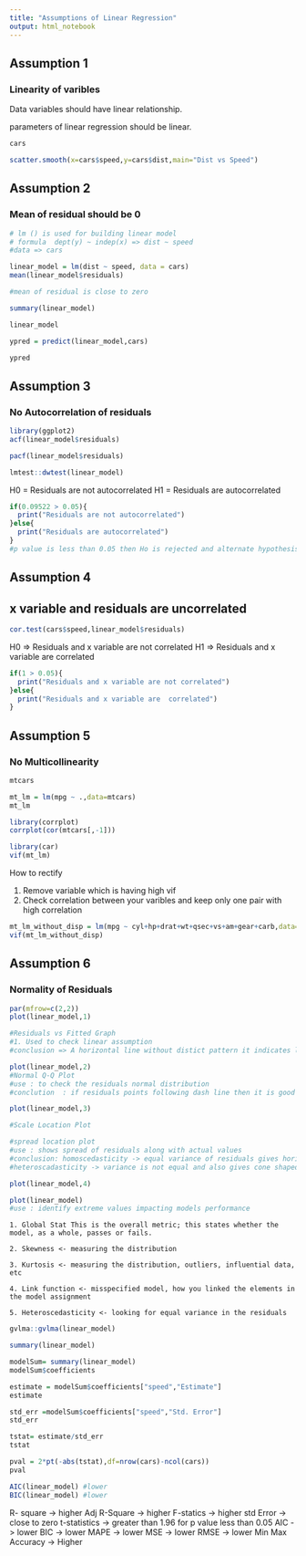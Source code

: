 ---
title: "Assumptions of Linear Regression"
output: html_notebook
---

## Assumption 1 

### Linearity of varibles 
Data variables should have linear relationship.

parameters of linear regression should be linear.

```{r}
cars
```
```{r}
scatter.smooth(x=cars$speed,y=cars$dist,main="Dist vs Speed")
```
## Assumption 2 

### Mean of residual should be 0 

```{r}
# lm () is used for building linear model 
# formula  dept(y) ~ indep(x) => dist ~ speed
#data => cars 

linear_model = lm(dist ~ speed, data = cars)
mean(linear_model$residuals)

#mean of residual is close to zero 
```
```{r}
summary(linear_model)
```
```{r}
linear_model
```
```{r}
ypred = predict(linear_model,cars)
```
```{r}
ypred
```


## Assumption 3 

### No Autocorrelation of residuals
```{r}
library(ggplot2)
acf(linear_model$residuals)
```

```{r}
pacf(linear_model$residuals)
```

```{r}
lmtest::dwtest(linear_model)
```
H0 = Residuals are not autocorrelated
H1 = Residuals are autocorrelated  
```{r}
if(0.09522 > 0.05){
  print("Residuals are not autocorrelated")
}else{
  print("Residuals are autocorrelated")
}
#p value is less than 0.05 then Ho is rejected and alternate hypothesis is accepted

```
## Assumption 4 

## x variable and residuals are uncorrelated 

```{r}
cor.test(cars$speed,linear_model$residuals)

```
H0 => Residuals and x variable are not correlated
H1 => Residuals and x variable are  correlated
```{r}
if(1 > 0.05){
  print("Residuals and x variable are not correlated")
}else{
  print("Residuals and x variable are  correlated")
}
```
## Assumption 5

### No Multicollinearity
```{r}
mtcars

mt_lm = lm(mpg ~ .,data=mtcars)
mt_lm
```
```{r}
library(corrplot)
corrplot(cor(mtcars[,-1]))
```
```{r}
library(car)
vif(mt_lm)
```
How to rectify 

1. Remove variable which is having high vif 
2. Check correlation between your varibles and keep only one pair with high correlation


```{r}
mt_lm_without_disp = lm(mpg ~ cyl+hp+drat+wt+qsec+vs+am+gear+carb,data=mtcars )
vif(mt_lm_without_disp)
```
## Assumption 6 
### Normality of Residuals 

```{r}
par(mfrow=c(2,2))
plot(linear_model,1)

#Residuals vs Fitted Graph 
#1. Used to check linear assumption  
#conclusion => A horizontal line without distict pattern it indicates linear relationship => good
```
```{r}
plot(linear_model,2)
#Normal Q-Q Plot 
#use : to check the residuals normal distribution 
#conclution  : if residuals points following dash line then it is good => having normal distribution 

```

```{r}
plot(linear_model,3)

#Scale Location Plot 

#spread location plot 
#use : shows spread of residuals along with actual values 
#conclusion: homoscedasticity -> equal variance of residuals gives horizontal line
#heteroscadasticity -> variance is not equal and also gives cone shaped pattern or linear pattern
```
```{r}
plot(linear_model,4)
```
```{r}
plot(linear_model)
#use : identify extreme values impacting models performance 
```


    1. Global Stat This is the overall metric; this states whether the model, as a whole, passes or fails.

    2. Skewness <- measuring the distribution

    3. Kurtosis <- measuring the distribution, outliers, influential data, etc

    4. Link function <- misspecified model, how you linked the elements in the model assignment

    5. Heteroscedasticity <- looking for equal variance in the residuals

```{r}
gvlma::gvlma(linear_model)
```
```{r}
summary(linear_model)

```
```{r}

modelSum= summary(linear_model)
modelSum$coefficients
```
```{r}
estimate = modelSum$coefficients["speed","Estimate"]
estimate

std_err =modelSum$coefficients["speed","Std. Error"]
std_err

tstat= estimate/std_err
tstat

pval = 2*pt(-abs(tstat),df=nrow(cars)-ncol(cars))
pval
```
```{r}
AIC(linear_model) #lower  
BIC(linear_model) #lower 
```
R- square -> higher 
Adj R-Square -> higher 
F-statics -> higher
std Error -> close to zero 
t-statistics -> greater than 1.96 for p value less than 0.05 
AIC -> lower 
BIC -> lower 
MAPE -> lower 
MSE -> lower 
RMSE -> lower 
Min Max Accuracy -> Higher 


